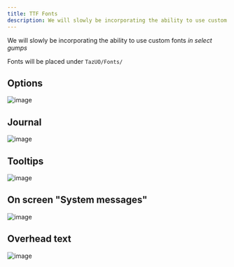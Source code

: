 ```yaml
---
title: TTF Fonts
description: We will slowly be incorporating the ability to use custom fonts in select gumps Fonts will be placed...
---
```


We will slowly be incorporating the ability to use custom fonts *in select gumps*  

Fonts will be placed under `TazUO/Fonts/`  

## Options
![image](https://github.com/user-attachments/assets/4cc1857e-9feb-448d-aea2-ed1d37a11876)

## Journal
![image](https://user-images.githubusercontent.com/3859393/236592216-bc85ccd7-0c0c-4a02-9e7e-eb1383ff5e72.png)

## Tooltips
![image](https://github.com/user-attachments/assets/69af9caf-71db-4adf-9258-80b3f9f3a8d1)  

## On screen "System messages"
![image](https://user-images.githubusercontent.com/3859393/236592189-7376d33b-0f7f-4a0b-b900-8b1892a144c5.png)

## Overhead text
![image](https://user-images.githubusercontent.com/3859393/236652229-cd81c89e-68eb-47c4-85bc-aea675dbb1f4.png)